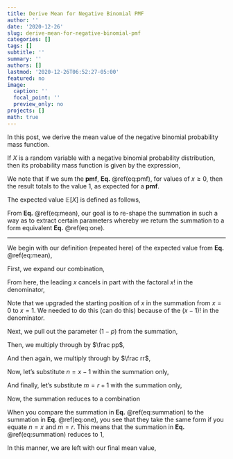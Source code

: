 ```yaml
---
title: Derive Mean for Negative Binomial PMF
author: ''
date: '2020-12-26'
slug: derive-mean-for-negative-binomial-pmf
categories: []
tags: []
subtitle: ''
summary: ''
authors: []
lastmod: '2020-12-26T06:52:27-05:00'
featured: no
image:
  caption: ''
  focal_point: ''
  preview_only: no
projects: []
math: true
---
```


In this post, we derive the mean value of the negative binomial probability mass function. 

If $X$ is a random variable with a negative binomial probability distribution, then its probability mass function is given by the expression,

\begin{equation}
P(X=x) = p(x) = {x+r-1 \choose r-1 } p^r(1-p)^x.
(\#eq:pmf)
\end{equation}

We note that if we sum the <strong>pmf</strong>, <strong>Eq.</strong> \@ref(eq:pmf), for values of $x \ge 0$, then the result totals to the value 1, as expected for a <strong>pmf</strong>.

\begin{equation}
\sum^{\infty}_{x=0} {x+r-1 \choose r-1 } p^r(1-p)^x = 1.
(\#eq:one)
\end{equation}

The expected value $\mathbb{E}[X]$ is defined as follows,

\begin{align}
\mathbb{E}[X] = & \sum^{\infty}_{x=0} x \cdot p(x) \\\\
              = & \sum^{\infty}_{x=0} x \cdot {x+r-1 \choose r-1 } p^r(1-p)^x.
(\#eq:mean)
\end{align}

From <strong>Eq.</strong> \@ref(eq:mean), our goal is to re-shape the summation in such a way as to extract certain parameters whereby we return the summation to a form equivalent <strong>Eq.</strong> \@ref(eq:one).

----

We begin with our definition (repeated here) of the expected value from <strong>Eq.</strong> \@ref(eq:mean),

\begin{equation}
\mathbb{E}[X] = \sum^{\infty}_{x=0} x \cdot {x+r-1 \choose r-1 } p^r(1-p)^x.
(\#eq:expvalue)
\end{equation}

First, we expand our combination, 

\begin{equation}
\mathbb{E}[X] = \sum^{\infty}_{x=0} x \cdot {\color{red} \frac{(x+r-1)!}{x! (r-1)!} } p^r(1-p)^x.
\end{equation}

From here, the leading $x$ cancels in part with the factoral $x!$ in the denominator,

\begin{equation}
\mathbb{E}[X] = \sum^{\infty}_{ \color{red} x=1 } \frac{(x+r-1)!}{ {\color{red} (x-1)! } (r-1)!} p^r(1-p)^x.
\end{equation}

Note that we upgraded the starting position of $x$ in the summation from $x=0$ to $x=1$. We needed to do this (can do this) because of the $(x-1)!$ in the denominator. 

Next, we pull out the parameter $(1-p)$ from the summation,

\begin{equation}
\mathbb{E}[X] = {\color{red}(1-p)} \sum^{\infty}_{x=1} \frac{(x+r-1)!}{(x-1)! (r-1)!} p^r (1-p)^{\color{red} x-1}.
\end{equation}

Then, we multiply through by $\frac pp$,

\begin{equation}
\mathbb{E}[X] = \frac{(1-p)}{\color{red} p} \sum^{\infty}_{x=1} \frac{(x+r-1)!}{(x-1)! (r-1)!} p^{\color{red} r+1}(1-p)^{x-1}.
\end{equation}


And then again, we multiply through by $\frac rr$,

\begin{equation}
\mathbb{E}[X] = \frac{{\color{red}r}(1-p)}{p} \sum^{\infty}_{x=1} \frac{(x+r-1)!}{(x-1)! {\color{red} r!}} p^{r+1}(1-p)^{x-1}.
\end{equation}

Now, let's substitute $n=x-1$ within the summation only,

\begin{equation}
\mathbb{E}[X] = \frac{r(1-p)}{p} \sum^{\infty}_{\color{red} n=0} \frac{({\color{red}n}+r)!}{ {\color{red}n!} r!} p^{r+1}(1-p)^{\color{red} n}.
\end{equation}

And finally, let's substitute $m=r+1$ with the summation only,

\begin{equation}
\mathbb{E}[X] = \frac{r(1-p)}{p} \sum^{\infty}_{n=0} \frac{(n+{\color{red}m-1} )!}{ n! {\color{red}(m-1)!}} p^{\color{red}m}(1-p)^n.
\end{equation}

Now, the summation reduces to a combination

\begin{equation}
\mathbb{E}[X] = \frac{r(1-p)}{p} \sum^{\infty}_{n=0} { n+m-1 \choose m-1} p^m (1-p)^n.
(\#eq:summation)
\end{equation}

When you compare the summation in <strong>Eq.</strong> \@ref(eq:summation) to the summation in <strong>Eq.</strong> \@ref(eq:one), you see that they take the same form if you equate $n = x$ and $m = r$. This means that the summation in <strong>Eq.</strong> \@ref(eq:summation) reduces to 1,

\begin{equation}
\mathbb{E}[X] = \frac{r(1-p)}{p} \cdot {\color{red} 1}
\end{equation}

In this manner, we are left with our final mean value,

::: { .highlight }
\begin{equation}
\mathbb{E}[X] = \frac{r(1-p)}{p}.
\end{equation}
:::
